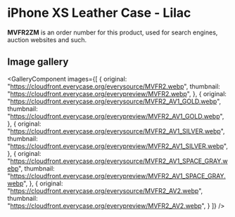 
# iPhone XS Leather Case - Lilac

<Callout type='info' emoji='👉🏻'>**MVFR2ZM** is an order number for this product, used for search engines, auction websites and such.</Callout>

## Image gallery

<GalleryComponent
    images={[
      {
        original: "https://cloudfront.everycase.org/everysource/MVFR2.webp",
        thumbnail: "https://cloudfront.everycase.org/everypreview/MVFR2.webp",
      },
      {
        original: "https://cloudfront.everycase.org/everysource/MVFR2_AV1_GOLD.webp",
        thumbnail: "https://cloudfront.everycase.org/everypreview/MVFR2_AV1_GOLD.webp",
      },
      {
        original: "https://cloudfront.everycase.org/everysource/MVFR2_AV1_SILVER.webp",
        thumbnail: "https://cloudfront.everycase.org/everypreview/MVFR2_AV1_SILVER.webp",
      },
      {
        original: "https://cloudfront.everycase.org/everysource/MVFR2_AV1_SPACE_GRAY.webp",
        thumbnail: "https://cloudfront.everycase.org/everypreview/MVFR2_AV1_SPACE_GRAY.webp",
      },
      {
        original: "https://cloudfront.everycase.org/everysource/MVFR2_AV2.webp",
        thumbnail: "https://cloudfront.everycase.org/everypreview/MVFR2_AV2.webp",
      }
    ]}
  />
